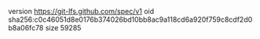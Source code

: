 version https://git-lfs.github.com/spec/v1
oid sha256:c0c46051d8e0176b374026bd10bb8ac9a118cd6a920f759c8cdf2d0b8a06fc78
size 59285
